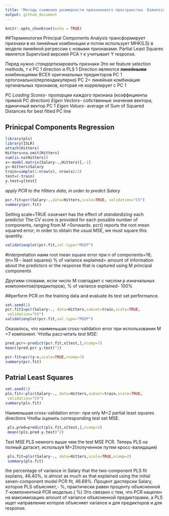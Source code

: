 ---
title: "Методы снижения размерности признакового пространства. Dimension Reduction Methods(PCA, PCR, PLS)"
output: github_document
---

```{r setup, include=FALSE}
knitr::opts_chunk$set(echo = TRUE)
```

##Терминология
Principal Components Analysis трансформирует признаки в их линейные комбинации и потом использует МНК(LS) в модели линейной регрессии с новыми признаками.
Partial Least Squares явялется Supervised версией PCA т к учитывает Y response.

Перед нужно *стандартизировать* признаки
Это не feature selection methods, т к PC 1 direction и PLS 1 Direction являются **линейными** комбинациями ВСЕХ оригинальных предикторов
PC 1 ортогонально(перпендикулярно) PC 2= линейная комбинация оргинальных признаков, которая не коррелирует с PC 1

PC *Loading Scores*- пропорции каждого признака (коэффициенты прямой PC direction)
*Eigen Vectors*- собственные значения вектора, единичный вектор PC 1
*Eigen Values*- average of Sum of Squared Distances for best fitted PC line

## Prinicpal Components Regression
```{r pcr}
library(pls)
library(ISLR)
attach(Hitters)
Hitters=na.omit(Hitters)
sum(is.na(Hitters))
x<-model.matrix(Salary~.,Hitters)[,-1]
y<-Hitters$Salary
train=sample(1:nrow(x), nrow(x)/2)
test=(-train)
y.test=y[test]
```
*apply PCR to the Hitters data, in order to predict Salary*
```{r}
pcr.fit=pcr(Salary~.,data=Hitters,scale=TRUE, validation="CV")
summary(pcr.fit)

```

 Setting scale=TRUE означает
 has the effect of *standardizing* each
 predictor
 The CV score is provided for each possible number of components, ranging
 from M =0onwards.
 pcr() reports the root mean squared error; in order to obtain
 the usual MSE, we must square this quantity. 
```{r}
validationplot(pcr.fit,val.type="MSEP")
```
#interpretation
наим root mean square error при n of components=16;(m=19 - least squares)
% of variance explained= amount of information about the predictors or
 the response that is captured using M principal components
 
Другими словами, если число M совпадает с числом p изначальных компонентов(предикторов), % of variance explained- 100%

 
##perform PCR on the training data and evaluate its test set performance. 
```{r}
set.seed(1)
pcr.fit1=pcr(Salary~., data=Hitters,subset=train,scale=TRUE,
 validation="CV")
validationplot(pcr.fit,val.type="MSEP")
```
Оказалось, что наименьшая cross-validation error при использовании M =7 компонент.
Чтобы рассчитать *test MSE*:
 
```{r}
pred.pcr<-predict(pcr.fit,x[test,],ncomp=7)
mean((pred.pcr-y.test)^2)
```
```{r}
pcr.fit=pcr(y~x,scale=TRUE,ncomp=7)
summary(pcr.fit)
```
## Patrial Least Squares
```{r}
set.seed(1)
pls.fit<-plsr(Salary~., data=Hitters,subset=train,scale=TRUE,
 validation="CV")
summary(pls.fit)
```
Наименьшая cross-validation error- при only M=2 partial least squares directions 
Чтобы оценить corresponding test set MSE.
```{r}
 pls.pred=predict(pls.fit,x[test,],ncomp=2)
 mean((pls.pred-y.test)^2)
```
Test MSE PLS немного выше чем the test MSE PCR.
Теперь PLS на полный датасет, используя M=2(полученное путем кросс-валидации)
```{r}
 pls.fit=plsr(Salary~., data=Hitters,scale=TRUE,ncomp=2)
 summary(pls.fit)
```
 the percentage of variance in Salary that the two-component
 PLS fit explains, 46.40%, is almost as much as that explained using the
initial seven-component model PCR fit, 46.69%.
Процент дисперсии Salary, которое PLS объясняет,- %, практически равен проценту объясненной 7-компонентной PCR моделью.( %)
Это связано с тем, что PCR нацелен на максимизацию amount of variance объясненной предикторами,
а PLS ищет направление которое объясняет variance и для предикторов и для response.
